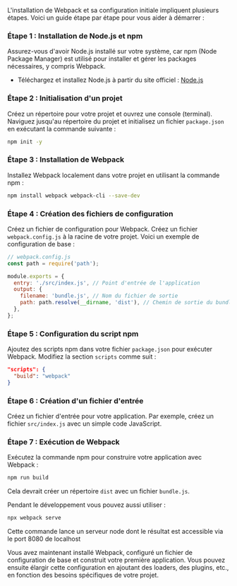 L'installation de Webpack et sa configuration initiale impliquent plusieurs étapes. Voici un guide étape par étape pour vous aider à démarrer :

### Étape 1 : Installation de Node.js et npm
Assurez-vous d'avoir Node.js installé sur votre système, car npm (Node Package Manager) est utilisé pour installer et gérer les packages nécessaires, y compris Webpack.

- Téléchargez et installez Node.js à partir du site officiel : [Node.js](https://nodejs.org/)

### Étape 2 : Initialisation d'un projet
Créez un répertoire pour votre projet et ouvrez une console (terminal). Naviguez jusqu'au répertoire du projet et initialisez un fichier `package.json` en exécutant la commande suivante :

```bash copy
npm init -y
```

### Étape 3 : Installation de Webpack
Installez Webpack localement dans votre projet en utilisant la commande npm :

```bash copy
npm install webpack webpack-cli --save-dev
```

### Étape 4 : Création des fichiers de configuration
Créez un fichier de configuration pour Webpack. Créez un fichier `webpack.config.js` à la racine de votre projet. Voici un exemple de configuration de base :

```javascript copy
// webpack.config.js
const path = require('path');

module.exports = {
  entry: './src/index.js', // Point d'entrée de l'application
  output: {
    filename: 'bundle.js', // Nom du fichier de sortie
    path: path.resolve(__dirname, 'dist'), // Chemin de sortie du bundle
  },
};
```

### Étape 5 : Configuration du script npm
Ajoutez des scripts npm dans votre fichier `package.json` pour exécuter Webpack. Modifiez la section `scripts` comme suit :

```json copy
"scripts": {
  "build": "webpack"
}
```

### Étape 6 : Création d'un fichier d'entrée
Créez un fichier d'entrée pour votre application. Par exemple, créez un fichier `src/index.js` avec un simple code JavaScript.

### Étape 7 : Exécution de Webpack
Exécutez la commande npm pour construire votre application avec Webpack :

```bash copy
npm run build
```
Cela devrait créer un répertoire `dist` avec un fichier `bundle.js`.

Pendant le développement vous pouvez aussi utiliser : 
```bash copy
npx webpack serve
```
Cette commande lance un serveur node dont le résultat est accessible via le port 8080 de localhost

Vous avez maintenant installé Webpack, configuré un fichier de configuration de base et construit votre première application. Vous pouvez ensuite élargir cette configuration en ajoutant des loaders, des plugins, etc., en fonction des besoins spécifiques de votre projet.